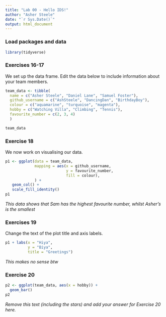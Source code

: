 ```yaml
---
title: "Lab 00 - Hello IDS!"
author: "Asher Steele"
date: "`r Sys.Date()`"
output: html_document
---
```


### Load packages and data

```r
library(tidyverse) 
```

### Exercises 16-17

We set up the data frame. Edit the data below to include information about your team members.

```r
team_data <- tibble(
  name = c("Asher Steele", "Daniel Lane", "Samuel Foster"),
  github_username = c("AshSteele", "DancingDan", "BirthdayBoy"), 
  colour = c("aquamarine", "turquoise", "magenta"),
  hobby = c("Watching Villa", "Climbing", "Tennis"),
  favourite_number = c(2, 3, 4)
  )

team_data
```

### Exercise 18

We now work on visualising our data. 

```r
p1 <- ggplot(data = team_data, 
             mapping = aes(x = github_username, 
                           y = favourite_number,
                           fill = colour), 
             ) +
   geom_col() +
   scale_fill_identity()
p1
```


*This data shows that Sam has the highest favourite number, whilst Asher's is the smallest*

### Exercises 19

Change the text of the plot title and axis labels.

```r
p1 + labs(x = "Hiya", 
          y = "Biya",
          title = "Greetings")
```

*This makes no sense btw*

### Exercise 20

```r
p2 <- ggplot(team_data, aes(x = hobby)) +
  geom_bar()
p2
```

*Remove this text (including the stars) and add your answer for Exercise 20 here.*
